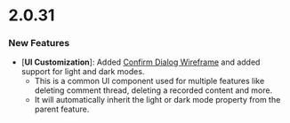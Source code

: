 # 2.0.31

### New Features

- [**UI Customization**]: Added [Confirm Dialog Wireframe](/async-collaboration/comments/customize-ui/confirm-dialog/overview) and added support for light and dark modes.
  - This is a common UI component used for multiple features like deleting comment thread, deleting a recorded content and more.
  - It will automatically inherit the light or dark mode property from the parent feature.
